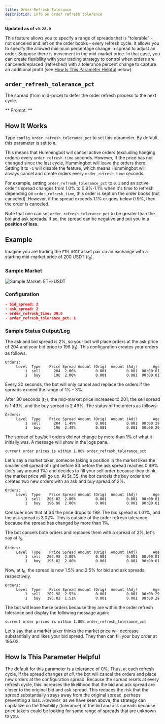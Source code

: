 ```yaml
---
title: Order Refresh Tolerance
description: Info on order refresh tolerance
---
```




**Updated as of `v0.28.0`**

This feature allows you to specify a range of spreads that is "tolerable" - not canceled and left on the order books - every refresh cycle. It allows you to specify the allowed minimum percentage change in spread to adjust an order. Suppose there is movement in the mid-market price. In that case, you can create flexibility with your trading strategy to control when orders are canceled/replaced (refreshed) with a tolerance percent change to capture an additional profit (see [How Is This Parameter Helpful](#how-is-this-parameter-helpful) below).

## `order_refresh_tolerance_pct`

The spread (from mid-price) to defer the order refresh process to the next cycle.

** Prompt: **

<Prompt
  prompt="Enter the percent change in price needed to refresh orders at each cycle"
  response=">>> 1"
/>

## How It Works

Type `config order_refresh_tolerance_pct` to set this parameter. By default, this parameter is set to `0`.

This means that Hummingbot will cancel active orders (excluding hanging orders) every `order_refresh_time` seconds. However, if the price has not changed since the last cycle, Hummingbot will leave the orders there. Setting it to `-1` will disable the feature, which means Hummingbot will always cancel and create orders every `order_refresh_time` seconds.

For example, setting `order_refresh_tolerance_pct` to `0.1` and an active order's spread changes from 1.0% to 0.9%-1.1% when it's time to refresh depending on `order_refresh_time`, this order is kept on the order books (not canceled). However, if the spread exceeds 1.1% or goes below 0.9%, then the order is canceled.

Note that one can set `order_refresh_tolerance_pct` to be greater than the bid and ask spreads. If so, the spread can be negative and put you in a **position of loss**.

## Example

Imagine you are trading the `ETH-USDT` asset pair on an exchange with a starting mid-market price of 200 USDT ($t_0$).

### Sample Market

![Sample Market: ETH-USDT](/img/order_refresh_tolerance_sample_market.png)

### Configuration

```json
- bid_spread: 2
- ask_spread: 2
- order_refresh_time: 30.0
- order_refresh_tolerance_pct: 1
```

### Sample Status Output/Log

The ask and bid spread is 2%, so your bot will place orders at the ask price of 204 and your bid price to 196 ($t_1$). This configuration creates your orders as follows.

```
Orders:
     Level  Type    Price Spread Amount (Orig)  Amount (Adj)  	   Age
         1  sell      204  2.00%         0.001         0.001  00:00:01
         1   buy      196  2.00%         0.001         0.001  00:00:01
```

Every 30 seconds, the bot will only cancel and replace the orders if the spreads exceed the range of 1% - 3%.

After 30 seconds ($t_2$), the mid-market price increases to 201; the sell spread is 1.49%, and the buy spread is 2.49%. The status of the orders as follows:

```
Orders:
     Level  Type    Price Spread Amount (Orig)  Amount (Adj)  	   Age
         1  sell      204  1.49%         0.001         0.001  00:00:29
         1   buy      196  2.49%         0.001         0.001  00:00:29
```

The spread of buy/sell orders did not change by more than 1% of what it initially was. A message will show in the logs pane.

```
current order prices is within 1.00% order_refresh_tolerance_pct
```

Let's say a market taker, someone taking a position in the market likes the smaller sell spread of right before $3 before the ask spread reaches 0.99% (let's say around 1%) and decides to fill your sell order because they think the market price will go up. At $t_3\$, the bot cancels the buy order and creates two new orders with an ask and buy spread of 2%.

```
Orders:
     Level  Type    Price Spread Amount (Orig)  Amount (Adj)  	   Age
         1  sell   205.02  2.00%         0.001         0.001  00:00:01
         1   buy   196.98  2.00%         0.001         0.001  00:00:01
```

Consider now that at \$4 the price drops to 199. The bid spread is 1.01%, and the ask spread is 3.02%. This is outside of the order refresh tolerance because the spread has changed by more than 1%.

The bot cancels both orders and replaces them with a spread of 2%, let's say at $t_5$.

```
Orders:
     Level  Type    Price Spread Amount (Orig)  Amount (Adj)  	   Age
         1  sell   202.98  2.00%         0.001         0.001  00:00:01
         1   buy   195.02  2.00%         0.001         0.001  00:00:01
```

Now, at $t_6$, the spread is now 1.5% and 2.5% for bid and ask spreads, respectively.

```
Orders:
     Level  Type    Price Spread Amount (Orig)  Amount (Adj)  	   Age
         1  sell   202.98  2.52%         0.001         0.001  00:00:29
         1   buy   195.02  1.51%         0.001         0.001  00:00:29
```

The bot will leave these orders because they are within the order refresh tolerance and display the following message again:

```
current order prices is within 1.00% order_refresh_tolerance_pct
```

<Callout
  type="note"
  body="`Not enough balance for buy (sell) order .... order_amount is adjusted to` > `Not canceling active orders since the difference between new order prices and current order prices is within` is no longer shown in logs."
/>

Let's say that a market taker thinks the market price will decrease substantially and likes your bid spread. They then can fill your buy order at 195.02.

## How Is This Parameter Helpful

The default for this parameter is a tolerance of 0%. Thus, at each refresh cycle, if the spread changes _at all_, the bot will cancel the orders and place new orders at the configuration spread. Because the spread resets at every refresh cycle, this increases the likelihood that the bid and ask spread are closer to the original bid and ask spread. This reduces the risk that the spread substantially strays away from the original spread, perhaps preventing a loss. _However_, as we have seen above, the strategy can capitalize on the flexibility (tolerance) of the bid and ask spreads because price takers could be looking for some range of spreads that are unknown to you.
